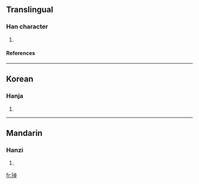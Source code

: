 ==Translingual==
===Han character===
{{Han char|rn=96|rad=玉|as=08|sn=12|four=|canj=一土卜日十 (MGYAJ)}}
# {{defn|Han|sort=玉08}}
====References====
{{Han ref|kx=0736.080|dkj=21084|hdz=21121.060|uh=7438|ud=29752}}

----
==Korean==
===Hanja===
{{ko-hanja|hangeul=탁|eumhun=|rv=tak|mr=t'ak|y=thak}}
# {{defn|Korean}}

----
==Mandarin==
===Hanzi===
{{cmn-hanzi|pin=[[zhuó]] ([[zhuo2]])|wg=cho<sup>2</sup>}}
# {{defn|Mandarin}}

[[fr:琸]]
